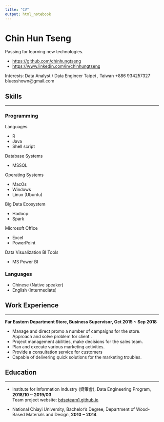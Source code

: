 ```yaml
---
title: "CV"
output: html_notebook
---
```


# Chin Hun Tseng

Passing for learning new technologies.

*   <https://github.com/chinhungtseng>
*   <https://www.linkedin.com/in/chinhungtseng>

Interests: Data Analyst / Data Engineer
Taipei , Taiwan +886 934257327 bluesshown@gmail.com

## Skills

-----

### Programming

Languages 

*  R
*  Java
*  Shell script

Database Systems

*  MSSQL

Operating Systems 

*  MacOs
*  Windows
*  Linux (Ubuntu)

Big Data Ecosystem 

*  Hadoop
*  Spark

Microsoft Office 

*  Excel
*  PowerPoint

Data Visualization BI Tools 

*  MS Power BI

### Languages
*   Chinese (Native speaker)
*   English (Intermediate)

## Work Experience

-----

__Far Eastern Department Store, Business Supervisor, Oct 2015 ~ Sep 2018__

*  Manage and direct promo a number of campaigns for the store. Approach and solve problem for client . 
*  Project management abilities, make decisions for the sales team.
*  Plan and execute various marketing activities.
*  Provide a consultation service for customers
*  Capable of delivering quick solutions for the marketing troubles.

## Education

-----

*  Institute for Information Industry (資策會), Data Engineering Program, __2018/10 ~ 2019/03__   
   Team project website: [bdseteam1.github.io](https://bdseteam1.github.io)
   
*  National Chiayi University, Bachelor’s Degree, Department of Wood-Based Materials and Design, __2010 ~ 2014__
